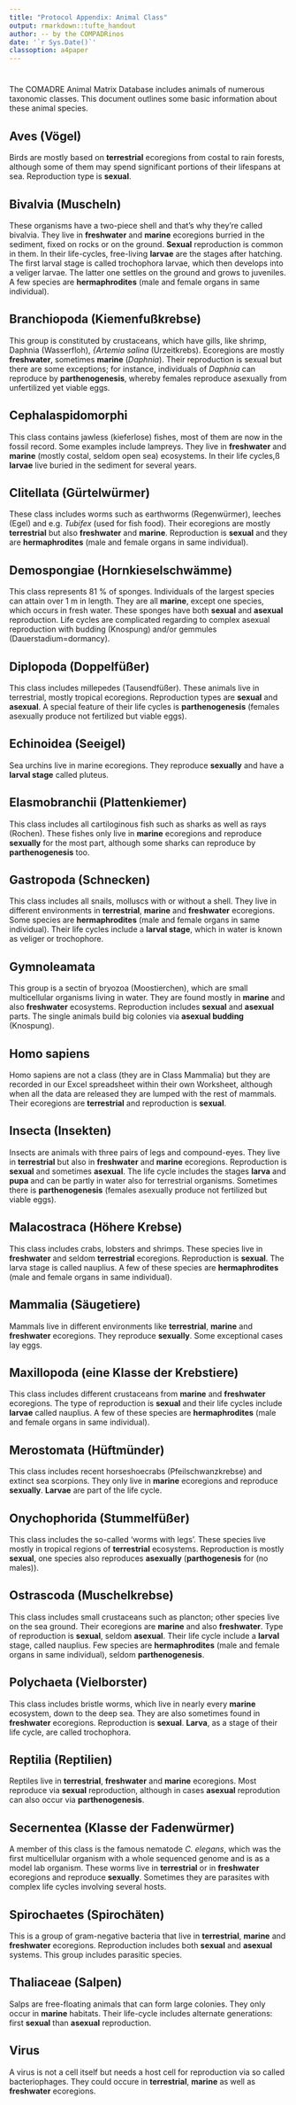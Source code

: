 ```yaml
---
title: "Protocol Appendix: Animal Class"
output: rmarkdown::tufte_handout
author: -- by the COMPADRinos
date: '`r Sys.Date()`'
classoption: a4paper
---
```


#

The COMADRE Animal Matrix Database includes animals of numerous taxonomic classes. This document outlines some basic information about these animal species.

## Aves (Vögel)

Birds are mostly based on **terrestrial** ecoregions from costal to rain forests, although some of them may spend significant portions of their lifespans at sea. Reproduction type is **sexual**.

\begin{marginfigure}
\includegraphics[width=.8\marginparwidth]{classimages/image1.jpeg}
\caption{\emph{Larus argentatus} – Silbermöwe}
\end{marginfigure}

## Bivalvia (Muscheln)

These organisms have a two-piece shell and that’s why they’re called bivalvia. They live in **freshwater** and **marine** ecoregions burried in the sediment, fixed on rocks or on the ground. **Sexual** reproduction is common in them. In their life-cycles, free-living **larvae** are the stages after hatching. The first larval stage is called trochophora larvae, which then develops into a veliger larvae. The latter one settles on the ground and grows to juveniles. A few species are **hermaphrodites** (male and female organs in same individual).

\begin{marginfigure}
\includegraphics[width=.8\marginparwidth]{classimages/image2.jpeg}
\caption{\emph{Cerastoderma edule} - Herzmuschel}
\end{marginfigure}

## Branchiopoda (Kiemenfußkrebse)

This group is constituted by crustaceans, which have gills, like shrimp, Daphnia (Wasserfloh), *{Artemia salina* (Urzeitkrebs). Ecoregions are mostly **freshwater**, sometimes **marine** (*Daphnia*). Their reproduction is sexual but there are some exceptions; for instance, individuals of *Daphnia* can reproduce by **parthenogenesis**, whereby females reproduce asexually from unfertilized yet viable eggs. 

\begin{marginfigure}
\includegraphics[width=.8\marginparwidth]{classimages/image3.jpeg}
\caption{\emph{Daphnia} sp. - Wasserfloh}

\end{marginfigure}



## Cephalaspidomorphi

This class contains jawless (kieferlose) fishes, most of them are now in the fossil record. Some examples include lampreys. They live in **freshwater** and **marine** (mostly costal, seldom open sea) ecosystems. In their life cycles,ß **larvae** live buried in the sediment for several years.

\begin{marginfigure}
\includegraphics[width=.8\marginparwidth]{classimages/image4.jpeg}
\caption{Lamprey - Neunauge}
\end{marginfigure}



## Clitellata (Gürtelwürmer)

These class includes worms such as earthworms (Regenwürmer), leeches (Egel) and e.g. *Tubifex* (used for fish food). Their ecoregions are mostly **terrestrial** but also **freshwater** and **marine**. Reproduction is **sexual** and they are **hermaphrodites** (male and female organs in same individual).

\begin{marginfigure}
\includegraphics[width=.8\marginparwidth]{classimages/image5.jpeg}
\caption{\emph{Tubifex} sp.}
\end{marginfigure}


## Demospongiae (Hornkieselschwämme)

This class represents 81 % of sponges. Individuals of the largest species can attain over 1 m in length. They are all **marine**, except one species, which occurs in fresh water. These sponges have both **sexual** and **asexual** reproduction. Life cycles are complicated regarding to complex asexual reproduction with budding (Knospung) and/or gemmules (Dauerstadium=dormancy).

\begin{marginfigure}
\includegraphics[width=.8\marginparwidth]{classimages/image6.jpeg}
\caption{\emph{Spongia officinalis} - Badeschwamm}
\end{marginfigure}

## Diplopoda (Doppelfüßer)

This class includes millepedes (Tausendfüßer). These animals live in terrestrial, mostly tropical ecoregions. Reproduction types are **sexual** and **asexual**. A special feature of their life cycles is **parthenogenesis** (females asexually produce not fertilized but viable eggs).

\begin{marginfigure}
\includegraphics[width=.8\marginparwidth]{classimages/image7.jpeg}
\caption{Millipede}
\end{marginfigure}

## Echinoidea (Seeigel)

Sea urchins live in marine ecoregions. They reproduce **sexually** and have a **larval stage** called pluteus.


\begin{marginfigure}
\includegraphics[width=.8\marginparwidth]{classimages/image8.jpeg}
\caption{\emph{Sphaerechinus granularis}}
\end{marginfigure}

## Elasmobranchii (Plattenkiemer)

This class includes all cartiloginous fish such as sharks as well as rays (Rochen). These fishes only live in **marine** ecoregions and reproduce **sexually** for the most part, although some sharks can reproduce by **parthenogenesis** too.

\begin{marginfigure}
\includegraphics[width=.8\marginparwidth]{classimages/image9.jpeg}
\caption{\emph{Carcharodon carcharias}}
\end{marginfigure}

## Gastropoda (Schnecken)

This class includes all snails, molluscs with or without a shell. They live in different environments in **terrestrial**, **marine** and **freshwater** ecoregions. Some species are **hermaphrodites** (male and female organs in same individual). Their life cycles include a **larval stage**, which in water is known as veliger or trochophore.


\begin{marginfigure}
\includegraphics[width=.8\marginparwidth]{classimages/image10.jpeg}
\caption{\emph{Helix pomatia} - Weinbergschnecke}
\end{marginfigure}


## Gymnoleamata 

This group is a sectin of bryozoa (Moostierchen), which are small multicellular organisms living in water. They are found mostly in **marine** and also **freshwater** ecosystems. Reproduction includes **sexual** and **asexual** parts. The single animals build big colonies via **asexual budding** (Knospung).

\begin{marginfigure}
\includegraphics[width=.8\marginparwidth]{classimages/image11.jpeg}
\caption{\emph{Flustra foliaceae} colony}
\end{marginfigure}

## Homo sapiens

Homo sapiens are not a class (they are in Class Mammalia) but they are recorded in our Excel spreadsheet within their own Worksheet, although when all the data are released they are lumped with the rest of mammals. Their ecoregions are **terrestrial** and reproduction is **sexual**.

\begin{marginfigure}
\includegraphics[width=.8\marginparwidth]{classimages/image12.jpeg}
\caption{Mensch}
\end{marginfigure}

## Insecta (Insekten)

Insects are animals with three pairs of legs and compound-eyes. They live in **terrestrial** but also in **freshwater** and **marine** ecoregions. Reproduction is **sexual** and sometimes **asexual**. The life cycle includes the stages **larva** and **pupa** and can be partly in water also for terrestrial organisms. Sometimes there is **parthenogenesis** (females asexually produce not fertilized but viable eggs).

\begin{marginfigure}
\includegraphics[width=.8\marginparwidth]{classimages/image13.jpeg}
\caption{\emph{Curcoinolidae} - Rüssekäfer}
\end{marginfigure}

## Malacostraca (Höhere Krebse)

This class includes crabs, lobsters and shrimps. These species live in **freshwater** and seldom **terrestrial** ecoregions. Reproduction is **sexual**. The larva stage is called nauplius. A few of these species are **hermaphrodites** (male and female organs in same individual).


\begin{marginfigure}
\includegraphics[width=.8\marginparwidth]{classimages/image14.jpeg}
\caption{\emph{Cancer pargurus} - Taschenkrebs}
\end{marginfigure}

## Mammalia (Säugetiere)

Mammals live in different environments like **terrestrial**, **marine** and **freshwater** ecoregions. They reproduce **sexually**. Some exceptional cases lay eggs.


\begin{marginfigure}
\includegraphics[width=.8\marginparwidth]{classimages/image15.jpeg}
\caption{\emph{Lotra provocax} - Flussotter}
\end{marginfigure}

## Maxillopoda (eine Klasse der Krebstiere)

This class includes different crustaceans from **marine** and **freshwater** ecoregions. The type of reproduction is **sexual** and their life cycles include **larvae** called nauplius. A few of these species are **hermaphrodites** (male and female organs in same individual).


\begin{marginfigure}
\includegraphics[width=.8\marginparwidth]{classimages/image16.jpeg}
\caption{Balinidae - Seepocken}
\end{marginfigure}

## Merostomata (Hüftmünder)

This class includes recent horseshoecrabs (Pfeilschwanzkrebse) and extinct sea scorpions. They only live in **marine** ecoregions and reproduce **sexually**. **Larvae** are part of the life cycle.


\begin{marginfigure}
\includegraphics[width=.8\marginparwidth]{classimages/image17.jpeg}
\caption{\emph{Limolus polyphemus} - Pfeilschwanzkrebs}
\end{marginfigure}

## Onychophorida (Stummelfüßer)

This class includes the so-called ‘worms with legs’. These species live mostly in tropical regions of **terrestrial** ecosystems. Reproduction is mostly **sexual**, one species also reproduces **asexually** (**parthogenesis** for \emph{Epiperiatus imthurni} (no males)).


\begin{marginfigure}
\includegraphics[width=.8\marginparwidth]{classimages/image18.jpeg}
\caption{\emph{Eoperipatus totoro}}
\end{marginfigure}

## Ostrascoda (Muschelkrebse)

This class includes small crustaceans such as plancton; other species live on the sea ground. Their ecoregions are **marine** and also **freshwater**. Type of reproduction is **sexual**, seldom **asexual**. Their life cycle include a **larval** stage, called nauplius. Few species are **hermaphrodites** (male and female organs in same individual), seldom **parthenogenesis**.


\begin{marginfigure}
\includegraphics[width=.8\marginparwidth]{classimages/image19.jpeg}
\caption{An ostracod}
\end{marginfigure}

## Polychaeta (Vielborster)

This class includes bristle worms, which live in nearly every **marine** ecosystem, down to the deep sea. They are also sometimes found in **freshwater** ecoregions. Reproduction is **sexual**. **Larva**, as a stage of their life cycle, are called trochophora. 


\begin{marginfigure}
\includegraphics[width=.8\marginparwidth]{classimages/image20.jpeg}
\caption{Worm}
\end{marginfigure}


## Reptilia (Reptilien)

Reptiles live in **terrestrial**, **freshwater** and **marine** ecoregions. Most reproduce via **sexual** reproduction, although in cases **asexual** reprodution can also occur via **parthenogenesis**.

\begin{marginfigure}
\includegraphics[width=.8\marginparwidth]{data:image/png;base64,iVBORw0KGgoAAAANSUhEUgAAAAkAAAAJCAYAAADgkQYQAAAAMElEQVR42mNgIAXY2Nj8x8cHC8AwMl9XVxe3QqwKcJmIVwFWhehW4LQSXQCnm3ABAHD6MDrmRgfrAAAAAElFTkSuQmCCclassimages/image21.jpeg}
\caption{\emph{Batagur baska} – Batagur-Schildkröte}
\end{marginfigure}

## Secernentea (Klasse der Fadenwürmer)

A member of this class is the famous nematode *C. elegans*, which was the first multicellular organism with a whole sequenced genome and is as a model lab organism. These worms live in **terrestrial** or in **freshwater** ecoregions and reproduce **sexually**. Sometimes they are parasites with complex life cycles involving several hosts. 


\begin{marginfigure}
\includegraphics[width=.8\marginparwidth]{classimages/image22.jpeg}
\caption{\emph{Caenorhabditis elegans}}
\end{marginfigure}

## Spirochaetes (Spirochäten)

This is a group of gram-negative bacteria that live in **terrestrial**, **marine** and **freshwater** ecoregions. Reproduction includes both **sexual** and **asexual** systems. This group includes parasitic species.

\begin{marginfigure}
\includegraphics[width=.8\marginparwidth]{classimages/image23.jpeg}
\caption{spirochaete}

\end{marginfigure}

## Thaliaceae (Salpen)

Salps are free-floating animals that can form large colonies. They only occur in **marine** habitats. Their life-cycle includes alternate generations: first **sexual** than **asexual** reproduction.


\begin{marginfigure}
\includegraphics[width=.8\marginparwidth]{classimages/image24.jpeg}
\caption{\emph{Pegea confoederata} colony}
\end{marginfigure}

## Virus

A virus is not a cell itself but needs a host cell for reproduction via so called bacteriophages. They could occure in **terrestrial**, **marine** as well as **freshwater** ecoregions.


\begin{marginfigure}
\includegraphics[width=.8\marginparwidth]{classimages/image25.jpeg}
\caption{Virus}
\end{marginfigure}
